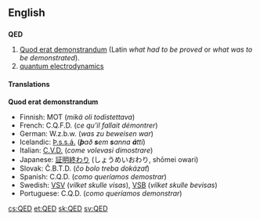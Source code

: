==English==
{{wikipedia}}
==={{initialism}}===
'''QED'''

# [[quod erat demonstrandum|Quod erat demonstrandum]] (Latin ''what had to be proved'' or ''what was to be demonstrated'').
# [[quantum electrodynamics]]

====Translations====
'''Quod erat demonstrandum'''

*Finnish: MOT (''mikä oli todistettava'')
*French: C.Q.F.D. (''ce qu'il fallait démontrer'')
*German: W.z.b.w. (''was zu beweisen war'')
*Icelandic: [[Þ.s.s.á.]] ('''''þ'''að '''s'''em '''s'''anna '''á'''tti'')
*Italian: [[C.V.D.]] (''come volevasi dimostrare'')
*Japanese: [[証明終わり]] (しょうめいおわり, shōmei owari)
*Slovak: Č.B.T.D. (''čo bolo treba dokázať'')
*Spanish: C.Q.D. (''como queríamos demostrar'')
*Swedish: [[VSV]] (''vilket skulle visas''), [[VSB]] (''vilket skulle bevisas'')
*Portuguese: C.Q.D. (''como queríamos demonstrar'')

[[cs:QED]]
[[et:QED]]
[[sk:QED]]
[[sv:QED]]